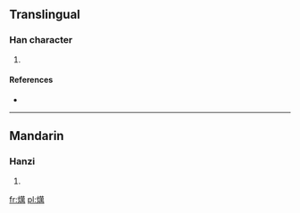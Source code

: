 ==Translingual==

===Han character===
{{Han char|rn=86|rad=火|as=13|sn=17|four=9482<sub>7</sub>|canj=火廿田月 (FTWB)}}

# {{defn|Han|sort=火13}}

====References====
* {{Han ref|kx=0684.280|dkj=19466|hdz=32240.080|uh=71E4|ud=29156|bh=ED60|bd=60768}}

----

==Mandarin==

===Hanzi===
{{cmn-hanzi|pin=[[tài]] ([[tai4]])|wg=t'ai<sup>4</sup>}}

# {{defn|lang=cmn|sort=火13}}

[[fr:燤]]
[[pl:燤]]